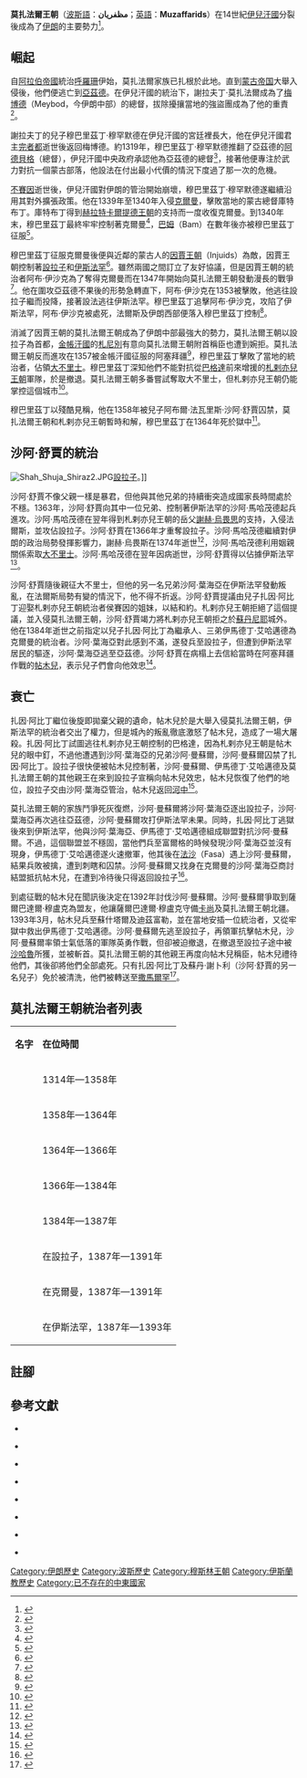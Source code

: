 {{Infobox Former Country
|native_name            = آل مظفر
|conventional_long_name = 莫扎法爾王朝
|common_name            = 莫扎法爾王朝
|continent              = moved from Category:Asia to the Middle East
|region                 = 中東
|status                 = 帝國
|government_type        = 君主制
|year_start             = 1335年
|year_end               = 1393年
|p1                     = 伊兒汗國
|flag_p1                = 
|s1                     = 帖木兒帝國
|flag_s1                = Timurid.svg
|image_map              = Chupanid_-_Jalayerid_dyansty_1337–1432__ad.PNG
|image_map_caption      = 伊兒汗國分裂，紫色為莫扎法爾王朝
|capital                = 
}}
{{History of Greater Iran}}

'''莫扎法爾王朝'''（[[波斯語|波斯語]]：'''مظفریان'''；[[英語|英語]]：'''Muzaffarids'''）在14世紀[[伊兒汗國|伊兒汗國]]分裂後成為了[[伊朗|伊朗]]的主要勢力<ref>{{harvnb|Morgan|1988|p=83}}</ref>。

== 崛起 ==

自[[阿拉伯帝國|阿拉伯帝國]]統治[[大呼羅珊|呼羅珊]]伊始，莫扎法爾家族已扎根於此地。直到[[蒙古帝国|蒙古帝国]]大舉入侵後，他們便逃亡到[[亞茲德|亞茲德]]。在伊兒汗國的統治下，謝拉夫丁·莫扎法爾成為了[[梅博德|梅博德]]（Meybod，今伊朗中部）的總督，拔除擾攘當地的強盜團成為了他的重責<ref>{{harvnb|Houtsma|1993|p=798}}</ref>。

謝拉夫丁的兒子穆巴里茲丁·穆罕默德在伊兒汗國的宮廷裡長大，他在伊兒汗國君主[[完者都|完者都]]逝世後返回梅博德。約1319年，穆巴里茲丁·穆罕默德推翻了亞茲德的[[阿德貝格|阿德貝格]]（總督），伊兒汗國中央政府承認他為亞茲德的總督<ref>{{harvnb|Sicker|2000|p=134}}</ref>，接著他便專注於武力對抗一個蒙古部落，他設法在付出最小代價的情況下度過了那一次的危機。

[[不賽因|不賽因]]逝世後，伊兒汗國對伊朗的管治開始崩壞，穆巴里茲丁·穆罕默德遂繼續沿用其對外擴張政策。他在1339年至1340年入侵[[克爾曼省|克爾曼]]，擊敗當地的蒙古總督庫特布丁。庫特布丁得到[[赫拉特|赫拉特]][[卡爾提德王朝|卡爾提德王朝]]的支持而一度收復克爾曼。到1340年末，穆巴里茲丁最終牢牢控制著克爾曼<ref>{{harvnb|Houtsma|1993|p=775}}</ref>，[[巴姆|巴姆]]（Bam）在數年後亦被穆巴里茲丁征服<ref>{{harvnb|Gibb|1991|p=820}}</ref>。

穆巴里茲丁征服克爾曼後便與近鄰的蒙古人的[[因賈王朝|因賈王朝]]（Injuids）為敵，因賈王朝控制著[[設拉子|設拉子]]和[[伊斯法罕|伊斯法罕]]<ref>{{harvnb|Bloom|Blair|2009|p=217}}</ref>。雖然兩國之間訂立了友好協議，但是因賈王朝的統治者阿布·伊沙克為了奪得克爾曼而在1347年開始向莫扎法爾王朝發動漫長的戰爭<ref>{{harvnb|Jackson|Lockhart|1986|p=13}}</ref>。他在圍攻亞茲德不果後的形勢急轉直下，阿布·伊沙克在1353被擊敗，他逃往設拉子繼而投降，接著設法逃往伊斯法罕。穆巴里茲丁追擊阿布·伊沙克，攻陷了伊斯法罕，阿布·伊沙克被處死，法爾斯及伊朗西部便落入穆巴里茲丁控制<ref>{{harvnb|Bosworth|2004|p=266}}</ref>。

消滅了因賈王朝的莫扎法爾王朝成為了伊朗中部最強大的勢力，莫扎法爾王朝以設拉子為首都，[[金帳汗國|金帳汗國]]的[[札尼別|札尼別]]有意向莫扎法爾王朝附首稱臣也遭到婉拒。莫扎法爾王朝反而進攻在1357被金帳汗國征服的阿塞拜疆<ref>{{harvnb|Leeuw|2000|p=73}}</ref>，穆巴里茲丁擊敗了當地的統治者，佔領[[大不里士|大不里士]]。穆巴里茲丁深知他們不能對抗從[[巴格達|巴格達]]前來增援的[[札剌亦兒王朝|札剌亦兒王朝]]軍隊，於是撤退。莫扎法爾王朝多番嘗試奪取大不里士，但札剌亦兒王朝仍能掌控這個城市<ref>{{harvnb|Bosworth|2004|p=264}}</ref>。

穆巴里茲丁以殘酷見稱，他在1358年被兒子阿布爾·法瓦里斯·沙阿·舒賈囚禁，莫扎法爾王朝和札剌亦兒王朝暫時和解，穆巴里茲丁在1364年死於獄中<ref>{{harvnb|Jackson|Lockhart|1986|p=14}}</ref>。

== 沙阿·舒賈的統治 ==
[[Image:Shah_Shuja_Shiraz2.JPG|thumb]][[設拉子|設拉子]]。]]

沙阿·舒賈不像父親一樣是暴君，但他與其他兄弟的持續衝突造成國家長時間處於不穩。1363年，沙阿·舒賈向其中一位兄弟、控制著伊斯法罕的沙阿·馬哈茂德起兵進攻。沙阿·馬哈茂德在翌年得到札剌亦兒王朝的岳父[[謝赫·烏畏思|謝赫·烏畏思]]的支持，入侵法爾斯，並攻佔設拉子。沙阿·舒賈在1366年才重奪設拉子。沙阿·馬哈茂德繼續對伊朗的政治局勢發揮影響力，謝赫·烏畏斯在1374年逝世<ref>{{harvnb|Jackson|Lockhart|1986|p=7}}</ref>，沙阿·馬哈茂德利用姻親關係索取[[大不里士|大不里士]]。沙阿·馬哈茂德在翌年因病逝世，沙阿·舒賈得以佔據伊斯法罕<ref>{{harvnb|Jackson|Lockhart|1986|p=15}}</ref>。

沙阿·舒賈隨後親征大不里士，但他的另一名兄弟沙阿·葉海亞在伊斯法罕發動叛亂，在法爾斯局勢有變的情況下，他不得不折返。沙阿·舒賈提議由兒子扎因·阿比丁迎娶札剌亦兒王朝統治者侯賽因的姐妹，以結和約。札剌亦兒王朝拒絕了這個提議，並入侵莫扎法爾王朝，沙阿·舒賈竭力將札剌亦兒王朝拒之於[[蘇丹尼耶|蘇丹尼耶]]城外。他在1384年逝世之前指定以兒子扎因·阿比丁為繼承人、三弟伊馬德丁·艾哈邁德為克爾曼的統治者。沙阿·葉海亞對此感到不滿，遂發兵至設拉子，但遭到伊斯法罕居民的驅逐，沙阿·葉海亞逃至亞茲德。沙阿·舒賈在病榻上去信給當時在阿塞拜疆作戰的[[帖木兒|帖木兒]]，表示兒子們會向他效忠<ref>{{harvnb|Jackson|Lockhart|1986|pp=15-16}}</ref>。

== 衰亡 ==

扎因·阿比丁繼位後旋即拋棄父親的遺命，帖木兒於是大舉入侵莫扎法爾王朝，伊斯法罕的統治者交出了權力，但是城內的叛亂徹底激怒了帖木兒，造成了一場大屠殺。扎因·阿比丁試圖逃往札剌亦兒王朝控制的巴格達，因為札剌亦兒王朝是帖木兒的眼中釘，不過他遭遇到沙阿·葉海亞的兄弟沙阿·曼蘇爾，沙阿·曼蘇爾囚禁了扎因·阿比丁。設拉子很快便被帖木兒控制著，沙阿·曼蘇爾、伊馬德丁·艾哈邁德及莫扎法爾王朝的其他親王在來到設拉子宣稱向帖木兒效忠，帖木兒恢復了他們的地位，設拉子交由沙阿·葉海亞管治，帖木兒返回[[中亞河中地區|河中]]<ref>{{harvnb|Jackson|Lockhart|1986|p=60}}</ref>。

莫扎法爾王朝的家族鬥爭死灰復燃，沙阿·曼蘇爾將沙阿·葉海亞逐出設拉子，沙阿·葉海亞再次逃往亞茲德，沙阿·曼蘇爾攻打伊斯法罕未果。同時，扎因·阿比丁逃獄後來到伊斯法罕，他與沙阿·葉海亞、伊馬德丁·艾哈邁德組成聯盟對抗沙阿·曼蘇爾。不過，這個聯盟並不穩固，當他們兵至富爾格的時候發現沙阿·葉海亞並沒有現身，伊馬德丁·艾哈邁德遂火速撤軍，他其後在[[法沙|法沙]]（Fasa）遇上沙阿·曼蘇爾，結果兵敗被擒，遭到刺瞎和囚禁。沙阿·曼蘇爾又找身在克爾曼的沙阿·葉海亞商討結盟抵抗帖木兒，在遭到冷待後只得返回設拉子<ref>{{harvnb|Jackson|Lockhart|1986|pp=60-61}}</ref>。

到處征戰的帖木兒在聞訊後決定在1392年討伐沙阿·曼蘇爾。沙阿·曼蘇爾爭取到薩爾巴達爾·穆盧克為盟友，他讓薩爾巴達爾·穆盧克守備[[卡尚|卡尚]]及莫扎法爾王朝北疆。1393年3月，帖木兒兵至蘇什塔爾及迪茲富勒，並在當地安插一位統治者，又從牢獄中救出伊馬德丁·艾哈邁德。沙阿·曼蘇爾先逃至設拉子，再領軍抗擊帖木兒，沙阿·曼蘇爾率領士氣低落的軍隊英勇作戰，但卻被迫撤退，在撤退至設拉子途中被[[沙哈魯|沙哈魯]]所獲，並被斬首。莫扎法爾王朝的其他親王再度向帖木兒稱臣，帖木兒禮待他們，其後卻將他們全部處死。只有扎因·阿比丁及蘇丹·謝卜利（沙阿·舒賈的另一名兒子）免於被清洗，他們被轉送至[[撒馬爾罕|撒馬爾罕]]<ref>{{harvnb|Jackson|Lockhart|1986|pp=62-63}}</ref>。

== 莫扎法爾王朝統治者列表 ==
{| class="wikitable" style="text-align: center;"
|-
|'''名字'''||'''在位時間'''
|-
|{{link-en|穆巴里茲丁|Mubariz al-Din Muhammad}} ||1314年—1358年
|-
|{{link-en|沙阿·舒賈|Shah Shoja Mozaffari}}||1358年—1364年
|-
|{{link-en|沙阿·馬哈茂德|Shah Shoja Mozaffari}} ||1364年—1366年
|-
|{{link-en|沙阿·舒賈|Shah Shoja Mozaffari}}||1366年—1384年
|-
|{{link-en|扎因·阿比丁|Zain al-Abidin }} ||1384年—1387年
|-
|{{link-en|沙阿·葉海亞|Shah Yahya}}||在設拉子，1387年—1391年
|-
|{{link-en|伊馬德丁·艾哈邁德|Sultan Ahmad (Muzaffarid)}}||在克爾曼，1387年—1391年
|-
|{{link-en|沙阿·曼蘇爾|Shah Mansur (Muzaffarid)}}||在伊斯法罕，1387年—1393年
|}

== 註腳 ==
{{reflist|2}}

== 參考文獻 ==
{{refbegin}}

*{{en}}{{Citation
|last=Morgan
|first=David 
|title=''Medieval Persia, 1040-1797''
|publisher=Longman
|date=1988
|isbn=0582014832
}}

*{{en}}{{Citation
|last=Houtsma
|first=M. Th 
|title=''First encyclopaedia of Islam: 1913-1936''
|publisher=BRILL
|date=1993
|isbn=9004097961
}}

*{{en}}{{Citation
|last=Sicker
|first=Martin  
|title=''The Islamic world in ascendancy: from the Arab conquests to the siege of Vienna''
|publisher=Praeger
|date=2000
|isbn=0275968928
}}

*{{en}}{{Citation
|last=Gibb
|first=Sir Hamilton Alexander Rosskeen  
|title=''The Encyclopaedia of Islam''
|publisher=Brill
|date=1991
}}

*{{en}}{{Citation
|last=Bloom
|first=Jonathan M.  
|last2=Blair
|first2=Sheila   
|title=''The Grove encyclopedia of Islamic art and architecture''
|volume=2
|publisher=Oxford University Press
|date=2009
|isbn=019530991X
}}

*{{en}}{{Citation
|last=Jackson
|first=Peter  
|last2=Lockhart
|first2=Laurence    
|title=''The Cambridge history of Iran: The Timurid and Safavid periods''
|publisher=Cambridge University Press
|date=1986
|isbn=0521200946
}}

*{{en}}{{Citation
|last=Bosworth
|first=Clifford Edmund
|author-link=  克利福德·埃德蒙德·博斯沃思  
|title=''The new Islamic dynasties: a chronological and genealogical manual''
|publisher=Edinburgh University Press
|date=2004
|isbn=0748621377
}}

*{{en}}{{Citation
|last=Leeuw
|first =Charles van der  
|title=''Azerbaijan: a quest for identity : a short history''
|publisher=Palgrave Macmillan
|date=2000
|isbn=0312219032
}}

{{refend}}

{{伊朗主题}}

[[Category:伊朗歷史|Category:伊朗歷史]]
[[Category:波斯歷史|Category:波斯歷史]]
[[Category:穆斯林王朝|Category:穆斯林王朝]]
[[Category:伊斯蘭教歷史|Category:伊斯蘭教歷史]]
[[Category:已不存在的中東國家|Category:已不存在的中東國家]]